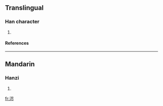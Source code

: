 ==Translingual==
===Han character===
{{Han char|rn=85|rad=水|as=06|sn=9|four=|canj=水尸人卜 (ESOY)}}
# {{defn|Han|sort=水06}}
====References====
{{Han ref|kx=0623.171|hdz=31617.030|uh=6D55|ud=27989}}

----
==Mandarin==
===Hanzi===
{{cmn-hanzi|pin=[[jìn]] (jin4)|wg=chin<sup>4</sup>}}
# {{defn|Mandarin}}

[[fr:浕]]